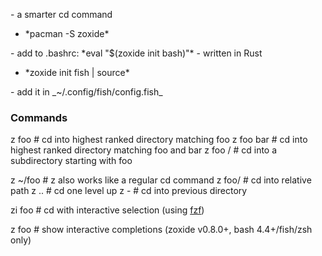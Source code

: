 - a smarter cd command
* *pacman -S zoxide*
- add to .bashrc: *eval "$(zoxide init bash)"*
- written in Rust
* *zoxide init fish | source*
- add it in _~/.config/fish/config.fish_


=== Commands ===
z foo              # cd into highest ranked directory matching foo
z foo bar          # cd into highest ranked directory matching foo and bar
z foo /            # cd into a subdirectory starting with foo

z ~/foo            # z also works like a regular cd command
z foo/             # cd into relative path
z ..               # cd one level up
z -                # cd into previous directory

zi foo             # cd with interactive selection (using [[fzf]])

z foo<SPACE><TAB>  # show interactive completions (zoxide v0.8.0+, bash 4.4+/fish/zsh only)

